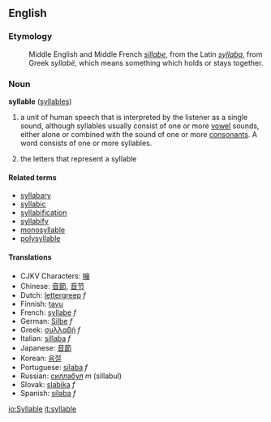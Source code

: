 ==English==

===Etymology===
:Middle English and Middle French ''[[sillabe]]'', from the Latin ''[[syllaba]]'', from Greek ''syllabë'', which means something which holds or stays together.

===Noun===
'''syllable''' ([[syllables]])

# {{linguistics}} a unit of human speech that is interpreted by the listener as a single sound, although syllables usually consist of one or more [[vowel]] sounds, either alone or combined with the sound of one or more [[consonant]]s. A word consists of one or more syllables.
# {{grammar}} the letters that represent a syllable

====Related terms====
*[[syllabary]]
*[[syllabic]]
*[[syllabification]]
*[[syllabify]]
*[[monosyllable]]
*[[polysyllable]]

====Translations====
*CJKV Characters: [[嘣]]
*Chinese: [[音節]], [[音节]]
*Dutch: [[lettergreep]] ''f''
*Finnish: [[tavu]]
*French: [[syllabe]] ''f''
*German: [[Silbe]] ''f''
*Greek: [[συλλαβή]] ''f''
*Italian: [[sillaba]] ''f''
*Japanese: [[音節]]
*Korean: [[음절]]
*Portuguese: [[sílaba]] ''f''
*Russian: [[силлабул]] ''m'' (sillabul)
*Slovak: [[slabika]] ''f''
*Spanish: [[sílaba]] ''f''

[[io:Syllable]]
[[it:syllable]]